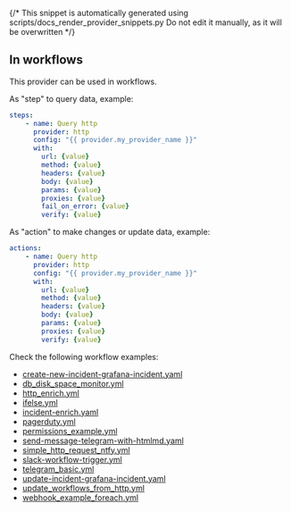 {/* This snippet is automatically generated using scripts/docs_render_provider_snippets.py
Do not edit it manually, as it will be overwritten */}


## In workflows

This provider can be used in workflows.


As "step" to query data, example:
```yaml
steps:
    - name: Query http
      provider: http
      config: "{{ provider.my_provider_name }}"
      with:
        url: {value}  
        method: {value}  
        headers: {value}  
        body: {value}  
        params: {value}  
        proxies: {value}  
        fail_on_error: {value}  
        verify: {value}  
```


As "action" to make changes or update data, example:
```yaml
actions:
    - name: Query http
      provider: http
      config: "{{ provider.my_provider_name }}"
      with:
        url: {value}  
        method: {value}  
        headers: {value}  
        body: {value}  
        params: {value}  
        proxies: {value}  
        verify: {value}  
```




Check the following workflow examples:
- [create-new-incident-grafana-incident.yaml](https://github.com/keephq/keep/blob/main/examples/workflows/create-new-incident-grafana-incident.yaml)
- [db_disk_space_monitor.yml](https://github.com/keephq/keep/blob/main/examples/workflows/db_disk_space_monitor.yml)
- [http_enrich.yml](https://github.com/keephq/keep/blob/main/examples/workflows/http_enrich.yml)
- [ifelse.yml](https://github.com/keephq/keep/blob/main/examples/workflows/ifelse.yml)
- [incident-enrich.yaml](https://github.com/keephq/keep/blob/main/examples/workflows/incident-enrich.yaml)
- [pagerduty.yml](https://github.com/keephq/keep/blob/main/examples/workflows/pagerduty.yml)
- [permissions_example.yml](https://github.com/keephq/keep/blob/main/examples/workflows/permissions_example.yml)
- [send-message-telegram-with-htmlmd.yaml](https://github.com/keephq/keep/blob/main/examples/workflows/send-message-telegram-with-htmlmd.yaml)
- [simple_http_request_ntfy.yml](https://github.com/keephq/keep/blob/main/examples/workflows/simple_http_request_ntfy.yml)
- [slack-workflow-trigger.yml](https://github.com/keephq/keep/blob/main/examples/workflows/slack-workflow-trigger.yml)
- [telegram_basic.yml](https://github.com/keephq/keep/blob/main/examples/workflows/telegram_basic.yml)
- [update-incident-grafana-incident.yaml](https://github.com/keephq/keep/blob/main/examples/workflows/update-incident-grafana-incident.yaml)
- [update_workflows_from_http.yml](https://github.com/keephq/keep/blob/main/examples/workflows/update_workflows_from_http.yml)
- [webhook_example_foreach.yml](https://github.com/keephq/keep/blob/main/examples/workflows/webhook_example_foreach.yml)
